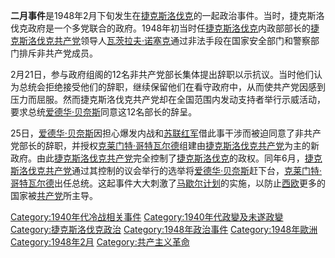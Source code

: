 {{Infobox military conflict
| conflict    = 二月事件
| partof      = [[冷战|冷战]]
| image       = 
| caption = 
| date = 1948年2月21日-25日
| place       = [[捷克斯洛伐克第三共和國|捷克斯洛伐克第三共和國]]
| coordinates = 
| map_type    = 
| latitude    = 
| longitude   = 
| map_size    = 
| map_caption = 
| territory   = 
| result = [[捷克斯洛伐克社会主义共和国|共产主义主导的政党上台]]
| status      = 
| combatant1  = '''{{flagicon image|Flag of the President of Czechoslovakia (1918-1939, 1945-1960).svg}} [[捷克斯洛伐克总统|总统]]'''<hr>[[File:Logo_of_the_Czechoslovak_National_Socialist_Party.svg|14px]] {{Link-en|捷克民族社会党|Czech National Social Party|民族社会党}}<br />[[File:Czechoslovak_People's_Party_historical_logo.svg|border]] [[基督教民主聯盟－捷克斯洛伐克人民黨|人民黨]]<br />[[File:Emblem_of_the_Democratic_Party_(Czechoslovakia).svg|12px]] {{Link-en|民主党（斯洛伐克，1944年）|Democratic Party (Slovakia, 1944)|民主党}}<br />[[File:Czechoslovak_Social_Democracy.png|13px]] [[捷克社會民主黨|社會民主黨]]（反共派）<br>
'''支持者：'''<br>{{UK}}
| combatant2  = '''{{flagicon image|Lesser_coat_of_arms_of_Czechoslovakia.svg}} [[捷克斯洛伐克总理|总理]]'''<hr>[[File:Emblem_of_the_Communist_Party_of_Czechoslovakia.svg|14px]] [[捷克斯洛伐克共產黨|共產黨]]<br />[[File:Czechoslovak_Social_Democracy.png|13px]] [[捷克社會民主黨|社會民主黨]]（亲共派）<br>
'''支持者：'''<br>{{flag|Soviet Union|1936}}
| commander1  = '''{{flagicon image|Flag of the President of Czechoslovakia (1918-1939, 1945-1960).svg}} [[爱德华·贝奈斯|爱德华·贝奈斯]]{{Surrendered}}'''<br />[[File:Logo_of_the_Czechoslovak_National_Socialist_Party.svg|14px]] {{Link-en|培特尔·曾克尔|Petr Zenkl}}<br />{{nowrap|[[File:Czechoslovak_Social_Democracy.png|13px]] {{Link-en|博胡米尔·罗斯曼|Bohumil Laušman}} {{Surrendered}}}}
| commander2  = '''{{flagicon image|Lesser_coat_of_arms_of_Czechoslovakia.svg}} [[克莱门特·哥特瓦尔德|克莱门特·哥特瓦尔德]]'''<br />[[File:Emblem_of_the_Communist_Party_of_Czechoslovakia.svg|14px]]  [[鲁道夫·斯兰斯基|鲁道夫·斯兰斯基]]<br />{{nowrap|[[File:Czechoslovak_Social_Democracy.png|13px]] [[兹德涅克·费林格|兹德涅克·费林格]] （原[[捷克社會民主黨|捷克社會民主黨]]）}}
| strength1   = 
| strength2   = 
| casualties1 = 
| casualties2 = 
| casualties3 = 
| notes       = 
}}
{{unreferenced|time=2010-07-22T02:27:11+00:00}}

'''二月事件'''是1948年2月下旬发生在[[捷克斯洛伐克|捷克斯洛伐克]]的一起政治事件。当时，捷克斯洛伐克政府是一个多党联合的政府。1948年初当时任[[捷克斯洛伐克|捷克斯洛伐克]]内政部部长的[[捷克斯洛伐克共产党|捷克斯洛伐克共产党]]领导人[[瓦茨拉夫·诺塞克|瓦茨拉夫·诺塞克]]通过非法手段在国家安全部门和警察部门排斥非共产党成员。

2月21日，参与政府组阁的12名非共产党部长集体提出辞职以示抗议。当时他们认为总统会拒绝接受他们的辞职，继续保留他们在看守政府中，从而使共产党因感到压力而屈服。然而捷克斯洛伐克共产党却在全国范围内发动支持者举行示威活动，要求总统[[爱德华·贝奈斯|爱德华·贝奈斯]]同意这12名部长的辞呈。

25日，[[爱德华·贝奈斯|爱德华·贝奈斯]]因担心爆发内战和[[苏联红军|苏联红军]]借此事干涉而被迫同意了非共产党部长的辞职，并授权[[克莱门特·哥特瓦尔德|克莱门特·哥特瓦尔德]]组建由[[捷克斯洛伐克共产党|捷克斯洛伐克共产党]]为主的新政府。由此[[捷克斯洛伐克共产党|捷克斯洛伐克共产党]]完全控制了[[捷克斯洛伐克|捷克斯洛伐克]]的政权。同年6月，[[捷克斯洛伐克共产党|捷克斯洛伐克共产党]]通过其控制的议会举行的选举将[[爱德华·贝奈斯|爱德华·贝奈斯]]赶下台，[[克莱门特·哥特瓦尔德|克莱门特·哥特瓦尔德]]出任总统。这起事件大大刺激了[[马歇尔计划|马歇尔计划]]的实施，以防止[[西欧|西欧]]更多的国家被[[共产党|共产党]]所主导。

{{冷戰}}
{{斯洛伐克主題}}
[[Category:1940年代冷战相关事件|Category:1940年代冷战相关事件]]
[[Category:1940年代政變及未遂政變|Category:1940年代政變及未遂政變]]
[[Category:捷克斯洛伐克政治|Category:捷克斯洛伐克政治]]
[[Category:1948年政治事件|Category:1948年政治事件]]
[[Category:1948年歐洲|Category:1948年歐洲]]
[[Category:1948年2月|Category:1948年2月]]
[[Category:共产主义革命|Category:共产主义革命]]